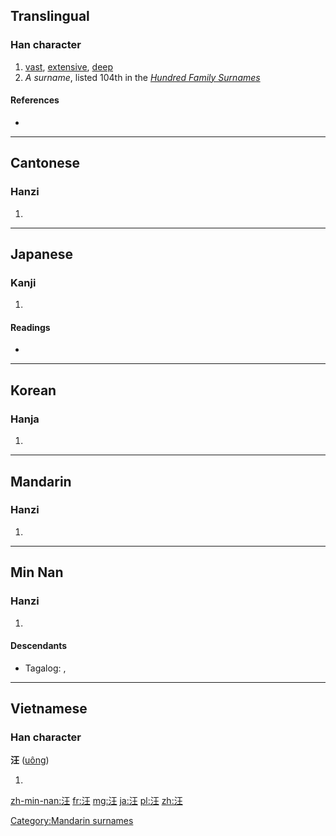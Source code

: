 ==Translingual==

===Han character===
{{Han char|rn=85|rad=水|as=04|sn=7|four=3111<sub>4</sub>|canj=水一土 (EMG)}}

# [[vast]], [[extensive]], [[deep]]
# ''A surname'', listed 104th in the ''[[:w:Hundred Family Surnames|Hundred Family Surnames]]''

====References====
* {{Han ref|kx=0607.120|dkj=17154|dj=1000.130|hdz=31557.080|uh=6C6A|ud=27754|bh=A84C|bd=43084}}

----

==Cantonese==

===Hanzi===
{{yue-hanzi|jyut=|y=wong1}}

# {{defn|lang=yue|sort=水04}}

----

==Japanese==

===Kanji===
{{ja-kanji|grade=|rs=水04}}

# {{defn|lang=ja|sort=水04}}

====Readings====
* {{ja-readings|on=[[おう]] (ō)|kun=[[ひろい]] (hiroi), [[おおい]] (ooi), [[いけ]] (ike)}}

----

==Korean==

===Hanja===
{{ko-hanja|hangeul=왕|eumhun=|rv=wang|mr=wang|y=wang}}

# {{defn|lang=ko|sort=水04}}

----

==Mandarin==

===Hanzi===
{{cmn-hanzi|pin=[[hóng]] ([[hong2]]), [[wāng]] ([[wang1]]), [[Wāng]] ([[Wang1]], [[wǎng]] ([[wang3]])|wg=hung<sup>2</sup>, wang<sup>1</sup>, Wang<sup>1</sup>, wang<sup>3</sup>}}

# {{defn|lang=cmn|sort=水04}}

[[Category:Mandarin surnames]]

----

==Min Nan==

===Hanzi===
{{nan-hanzi}}

# {{defn|lang=nan}}

====Descendants====
* {{qualifier|Hokkien dialect}} Tagalog: {{l|tl|Ang}}, {{l|tl|Ong}}

----

==Vietnamese==

===Han character===
'''汪''' ([[uông]])

# {{defn|lang=vi}}

[[zh-min-nan:汪]]
[[fr:汪]]
[[mg:汪]]
[[ja:汪]]
[[pl:汪]]
[[zh:汪]]